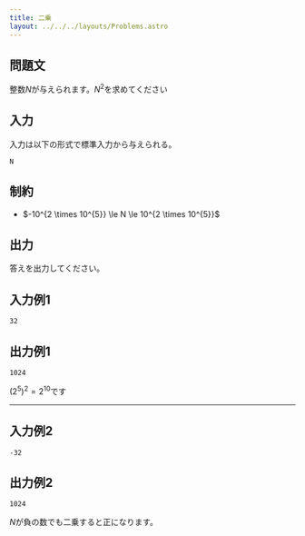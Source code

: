 ```yaml
---
title: 二乗
layout: ../../../layouts/Problems.astro
---
```



## 問題文

整数$N$が与えられます。$N^2$を求めてください

## 入力

入力は以下の形式で標準入力から与えられる。

```text
N
```

## 制約

<ul>
	<li>$-10^{2 \times 10^{5}} \le N \le 10^{2 \times 10^{5}}$</li>
</ul>

## 出力

答えを出力してください。

## 入力例1

```text
32
```

## 出力例1

```text
1024
```

$(2^{5})^{2} = 2^{10}$です

---

## 入力例2

```text
-32
```

## 出力例2

```text
1024
```

$N$が負の数でも二乗すると正になります。